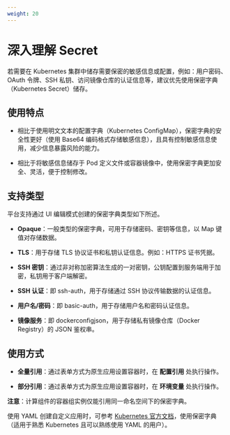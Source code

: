 ```yaml
---
weight: 20
---
```


# 深入理解 Secret



若需要在 Kubernetes 集群中储存需要保密的敏感信息或配置，例如：用户密码、OAuth 令牌、SSH 私钥、访问镜像仓库的认证信息等，建议优先使用保密字典（Kubernetes Secret）储存。

## 使用特点

* 相比于使用明文文本的配置字典（Kubernetes ConfigMap），保密字典的安全性更好（使用 Base64 编码格式存储敏感信息），且具有控制敏感信息使用，减少信息暴露风险的能力。

* 相比于将敏感信息储存于 Pod 定义文件或容器镜像中，使用保密字典更加安全、灵活，便于控制修改。

## 支持类型

平台支持通过 UI 编辑模式创建的保密字典类型如下所述。

* **Opaque**：一般类型的保密字典，可用于存储密码、密钥等信息，以 Map 键值对存储数据。


* **TLS**：用于存储 TLS 协议证书和私钥认证信息。例如：HTTPS 证书凭据。

* **SSH 密钥**：通过非对称加密算法生成的一对密钥，公钥配置到服务端用于加密，私钥用于客户端解密。

* **SSH 认证**：即 ssh-auth，用于存储通过 SSH 协议传输数据的认证信息。

* **用户名/密码**：即 basic-auth，用于存储用户名和密码认证信息。

* **镜像服务**：即 dockerconfigjson，用于存储私有镜像仓库（Docker Registry）的 JSON 鉴权串。


## 使用方式

* **全量引用**：通过表单方式为原生应用设置容器时，在 **配置引用** 处执行操作。

* **部分引用**：通过表单方式为原生应用设置容器时，在 **环境变量** 处执行操作。

**注意**：计算组件的容器组实例仅能引用同一命名空间下的保密字典。

使用 YAML 创建自定义应用时，可参考 [Kubernetes 官方文档](https://kubernetes.io/docs/concepts/configuration/secret/#using-secrets)，使用保密字典（适用于熟悉 Kubernetes 且可以熟练使用 YAML 的用户）。